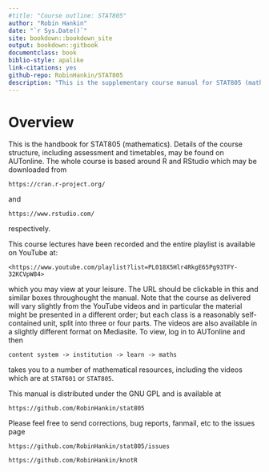 ```yaml
--- 
#title: "Course outline: STAT805"
author: "Robin Hankin"
date: "`r Sys.Date()`"
site: bookdown::bookdown_site
output: bookdown::gitbook
documentclass: book
biblio-style: apalike
link-citations: yes
github-repo: RobinHankin/STAT805
description: "This is the supplementary course manual for STAT805 (mathematics)"
---
```




 \newpage
 \pagenumbering{arabic}

# Overview {-}

This is the handbook for STAT805 (mathematics).  Details of the course
structure, including assessment and timetables, may be found on
AUTonline.  The whole course is based around R and RStudio which may
be downloaded from

```https://cran.r-project.org/```

and

```https://www.rstudio.com/```

respectively.

This course lectures have been recorded and the entire playlist is
available on YouTube at:

```block2
<https://www.youtube.com/playlist?list=PL018X5Hlr4RkgE65Pg93TFY-32KCVpW84>
```

which you may view at your leisure.  The URL should be clickable in
this and similar boxes throughought the manual.  Note that the course
as delivered will vary slightly from the YouTube videos and in
particular the material might be presented in a different order; but
each class is a reasonably self-contained unit, split into three or
four parts.  The videos are also available in a slightly different
format on Mediasite.  To view, log in to AUTonline and then

```content system -> institution -> learn -> maths```

takes you to a number of mathematical resources, including the videos
which are at ```STAT601``` or ```STAT805```.

This manual is distributed under the GNU GPL and is available at

```https://github.com/RobinHankin/stat805```

Please feel free to send corrections, bug reports, fanmail, etc to the
issues page

```https://github.com/RobinHankin/stat805/issues```


\newpage
\includegraphics{ornamental20}

```https://github.com/RobinHankin/knotR```

